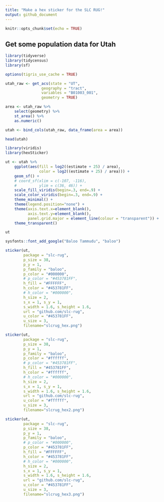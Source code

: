 ```yaml
---
title: "Make a hex sticker for the SLC RUG!"
output: github_document
---
```


```r
knitr::opts_chunk$set(echo = TRUE)
```

## Get some population data for Utah

```r
library(tidyverse)
library(tidycensus)
library(sf)

options(tigris_use_cache = TRUE)

utah_raw <- get_acs(state = "UT", 
                geography = "tract", 
                variables = "B01003_001",  
                geometry = TRUE)

area <- utah_raw %>% 
    select(geometry) %>% 
    st_area() %>%
    as.numeric()

utah <- bind_cols(utah_raw, data_frame(area = area))

head(utah)
```



```r
library(viridis)
library(hexSticker)

ut <- utah %>%
    ggplot(aes(fill = log2((estimate + 25) / area), 
               color = log2((estimate + 25) / area))) + 
    geom_sf() + 
    # coord_sf(xlim = c(-107, -116),
    #          ylim = c(36, 46)) + 
    scale_fill_viridis(begin=.3, end=.9) + 
    scale_color_viridis(begin=.3, end=.9) + 
    theme_minimal() +
    theme(legend.position="none") +
    theme(axis.text.x=element_blank(),
          axis.text.y=element_blank(),
          panel.grid.major = element_line(colour = "transparent")) +
    theme_transparent()

ut

sysfonts::font_add_google("Baloo Tammudu", "baloo")

sticker(ut,
        package = "slc-rug", 
        p_size = 38,
        p_y = 1,
        p_family = "baloo",
        p_color = "#000000",
        # p_color = "#453781FF",
        h_fill = "#FFFFFF",
        h_color = "#453781FF",
        # h_color = "#000000",
        h_size = 2,
        s_x = 1, s_y = 1, 
        s_width = 1.6, s_height = 1.6,
        url = "github.com/slc-rug",
        u_color	= "#453781FF",
        u_size = 3,
        filename="slcrug_hex.png")

sticker(ut,
        package = "slc-rug", 
        p_size = 38,
        p_y = 1,
        p_family = "baloo",
        p_color = "#ffffff",
        # p_color = "#453781FF",
        h_fill = "#453781FF",
        h_color = "#ffffff",
        # h_color = "#000000",
        h_size = 2,
        s_x = 1, s_y = 1, 
        s_width = 1.6, s_height = 1.6,
        url = "github.com/slc-rug",
        u_color	= "#ffffff",
        u_size = 3,
        filename="slcrug_hex2.png")

sticker(ut,
        package = "slc-rug", 
        p_size = 38,
        p_y = 1,
        p_family = "baloo",
        # p_color = "#000000",
        p_color = "#453781FF",
        h_fill = "#FFFFFF",
        h_color = "#453781FF",
        # h_color = "#000000",
        h_size = 2,
        s_x = 1, s_y = 1, 
        s_width = 1.6, s_height = 1.6,
        url = "github.com/slc-rug",
        u_color	= "#453781FF",
        u_size = 3,
        filename="slcrug_hex3.png")

```


